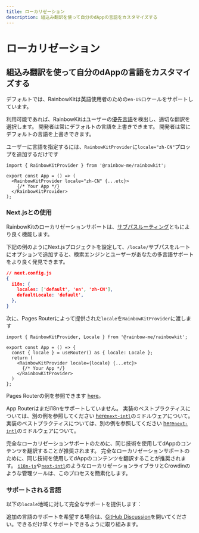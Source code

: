 ```yaml
---
title: ローカリゼーション
description: 組込み翻訳を使って自分のdAppの言語をカスタマイズする
---
```


# ローカリゼーション

## 組込み翻訳を使って自分のdAppの言語をカスタマイズする

デフォルトでは、RainbowKitは英語使用者のための`en-US`ロケールをサポートしています。

利用可能であれば、RainbowKitはユーザーの[優先言語](https://developer.mozilla.org/en-US/docs/Web/API/Navigator/language)を検出し、適切な翻訳を選択します。 開発者は常にデフォルトの言語を上書きできます。 開発者は常にデフォルトの言語を上書きできます。

ユーザーに言語を指定するには、`RainbowKitProvider`に`locale="zh-CN"`プロップを追加するだけです

```tsx
import { RainbowKitProvider } from '@rainbow-me/rainbowkit';

export const App = () => (
  <RainbowKitProvider locale="zh-CN" {...etc}>
    {/* Your App */}
  </RainbowKitProvider>
);
```

### Next.jsとの使用

RainbowKitのローカリゼーションサポートは、[サブパスルーティング](https://nextjs.org/docs/pages/building-your-application/routing/internationalization#sub-path-routing)ともにより良く機能します。

下記の例のようにNext.jsプロジェクトを設定して、`/locale/`サブパスをルートにオプションで追加すると、検索エンジンとユーザーがあなたの多言語サポートをより良く発見できます。

```json
// next.config.js
{
  i18n: {
    locales: ['default', 'en', 'zh-CN'],
    defaultLocale: 'default',
  },
}
```

次に、Pages Routerによって提供された`locale`を`RainbowKitProvider`に渡します

```tsx
import { RainbowKitProvider, Locale } from '@rainbow-me/rainbowkit';

export const App = () => {
  const { locale } = useRouter() as { locale: Locale };
  return (
    <RainbowKitProvider locale={locale} {...etc}>
      {/* Your App */}
    </RainbowKitProvider>
  )
};
```

Pages Routerの例を参照できます [here](https://github.com/rainbow-me/rainbowkit/tree/main/examples/with-next)。

App Routerはまだi18nをサポートしていません。 実装のベストプラクティスについては、別の例を参照してください [here](https://github.com/rainbow-me/rainbowkit/tree/main/examples/with-next-app-i18n)[`next-intl`](https://github.com/amannn/next-intl)のミドルウェアについて。 実装のベストプラクティスについては、別の例を参照してください [here](https://github.com/rainbow-me/rainbowkit/tree/main/examples/with-next-app-i18n)[`next-intl`](https://github.com/amannn/next-intl)のミドルウェアについて。

完全なローカリゼーションサポートのために、同じ技術を使用してdAppのコンテンツを翻訳することが推奨されます。 完全なローカリゼーションサポートのために、同じ技術を使用してdAppのコンテンツを翻訳することが推奨されます。 [`i18n-js`](https://github.com/fnando/i18n)や[`next-intl`](https://github.com/amannn/next-intl)のようなローカリゼーションライブラリとCrowdinのような管理ツールは、このプロセスを簡素化します。

### サポートされる言語

以下の`locale`地域に対して完全なサポートを提供します：

<Table
  header={[
    '言語', '地域', 'ロケール', '短縮形'
  ]}
  dataTypes={[
    'string', 'string', 'code', 'code'
  ]}
  data={[
    ['English', 'United States 🇺🇸', 'en-US', 'en'],
    ['中文', 'Mainland China 🇨🇳', 'zh-CN', 'zh-Hans', 'zh'],
    ['繁體中文', 'Hong Kong 🇭🇰', 'zh-HK'],
    ['繁體中文', 'Taiwan 🇹🇼', 'zh-TW', 'zh-Hant'],
    ['हिंदी', 'India 🇮🇳', 'hi-IN', 'hi'],
    ['Español', 'Latin America 🌎', 'es-419', 'es'],
    ['Français', 'France 🇫🇷', 'fr-FR', 'fr'],
    ['العربية', 'Middle East 🌍', 'ar-AR', 'ar'],
    ['Português', 'Brazil 🇧🇷', 'pt-BR', 'pt'],
    ['Русский', 'Russia 🇷🇺', 'ru-RU', 'ru'],
    ['Bahasa Indonesia', 'Indonesia 🇮🇩', 'id-ID', 'id'],
    ['日本語', 'Japan 🇯🇵', 'ja-JP', 'ja'],
    ['Türkçe', 'Turkey 🇹🇷', 'tr-TR', 'tr'],
    ['한국어', 'South Korea 🇰🇷', 'ko-KR', 'ko'],
    ['ภาษาไทย', 'Thailand 🇹🇭', 'th-TH', 'th'],
    ['українська', 'Ukraine 🇺🇦', 'uk-UA', 'ua'],
    ['Tiếng Việt', 'Vietnam 🇻🇳', 'vi-VN', 'vi'],
    ['Deutsch', 'Germany 🇩🇪', 'de-DE', 'de']
  ]}
/>

追加の言語のサポートを希望する場合は、[GitHub Discussion](https://github.com/rainbow-me/rainbowkit/discussions/new?category=ideas)を開いてください。できるだけ早くサポートできるように取り組みます。
